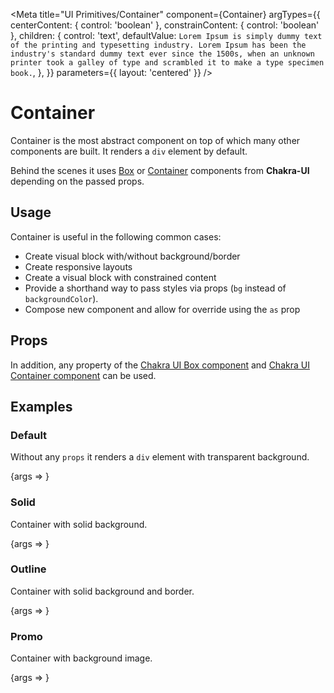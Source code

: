 

<Meta
  title="UI Primitives/Container"
  component={Container}
  argTypes={{
    centerContent: { control: 'boolean' },
    constrainContent: { control: 'boolean' },
    children: {
      control: 'text',
      defaultValue: `Lorem Ipsum is simply dummy text of the printing and typesetting industry. Lorem Ipsum has been the industry's standard dummy text ever since the 1500s, when an unknown printer took a galley of type and scrambled it to make a type specimen book.`,
    },
  }}
  parameters={{ layout: 'centered' }}
/>

# Container

Container is the most abstract component on top of which many other components are built.
It renders a `div` element by default.

Behind the scenes it uses [Box](https://chakra-ui.com/docs/layout/box) or [Container](https://chakra-ui.com/docs/layout/container) components from **Chakra-UI** depending on the passed props.

## Usage

Container is useful in the following common cases:

- Create visual block with/without background/border
- Create responsive layouts
- Create a visual block with constrained content
- Provide a shorthand way to pass styles via props (`bg` instead of `backgroundColor`).
- Compose new component and allow for override using the `as` prop

## Props

<ArgsTable of={Container} />

In addition, any property of the [Chakra UI Box component](https://chakra-ui.com/docs/layout/box) and [Chakra UI Container component](https://chakra-ui.com/docs/layout/container) can be used.

## Examples

### Default

Without any `props` it renders a `div` element with transparent background.

<Canvas>
  <Story name="default">{args => <Container {...args}></Container>}</Story>
</Canvas>

### Solid

Container with solid background.

<Canvas>
  <Story
    name="solid"
    argTypes={{ backgroundColor: { control: 'text' } }}
    args={{ variant: 'solid' }}
  >
    {args => <Container {...args}></Container>}
  </Story>
</Canvas>

### Outline

Container with solid background and border.

<Canvas>
  <Story name="outline" args={{ variant: 'outline' }}>
    {args => <Container {...args}></Container>}
  </Story>
</Canvas>

### Promo

Container with background image.

<Canvas>
  <Story
    name="promo"
    argTypes={{ backgroundImage: { control: 'text' } }}
    args={{ variant: 'promo', backgroundImage: `url(${watch})` }}
  >
    {args => <Container {...args}></Container>}
  </Story>
</Canvas>
